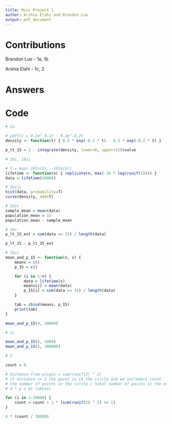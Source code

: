 ```yaml
---
title: Mini Project 1
author: Arshia Elahi and Brandon Luo
output: pdf_document
---
```


# Contributions

Brandon Luo - 1a, 1b

Arshia Elahi - 1c, 2

# Answers

```{=latex}
\begin{enumerate}
	\item

	\begin{enumerate}
	\item

	$F_T(t) = \int_{-\infty}^{t} f_T(t) dt$

	$F_T(15) = \int_{-\infty}^{15} f_T(t) dt$

	$1 - F_T(15) = 1 - \int_{-\infty}^{15} f_T(t) dt$

	$P(T \ge 15) = 1 - \int_{0}^{15} 0.2 e^{-0.1t} - 0.2 e^{-0.2t} dt$

	$P(T \ge 15) = 0.3964733$

	\item
	\begin{enumerate}
	\item
	Inverse Transform Method

	$r = 0.1$

	$F(t) = 1 - e^{-0.1t}$

	$F(T) = 1 - e^{-0.1T}$

	$1 - e^{-0.1T} = U$

	$T = -10\ln(1 - U)$

	$T = -10\ln(U)$
	\item
	Answer in Code Section.
	\item
	The histogram approximates the probability density function.
	\item
	$E_s(T) \approx E(T)$
	\item
	$P_s(T \ge 15) \approx P(T \ge 15)$
	\item
	$E_s(T) \approx E(T) \land P_s(T \ge 15) \approx P(T \ge 15)$
	\end{enumerate}

	\item
	The variance of the sample mean using larger sample sizes (n) is smaller. 

	Let $R, R_1, ..., R_n$ be i.i.d random variables with a mean m and variance v.

	$R_m = \dfrac{1}{n} \sum_{i = 1}^n R_i$

	$V(R_m) = V(\dfrac{1}{n} \sum_{i = 1}^n R_i)$

	$V(R_m) = \dfrac{1}{n^2} \sum_{i = 1}^n V(R_i)$

	$V(R_m) = \dfrac{1}{n} V(R)$

\end{enumerate}

\item

p is the proportion of the area of the quarter of the circle with radius 1 that has a bottom left corner at (0, 0) and of the area of the square with side length 1 with the left corner at (0, 0).

$p = \dfrac{0.25 \pi r ^ 2}{s ^ 2}$

$p = \dfrac{0.25 \pi (1 ^ 2)}{1 ^ 2}$

$\pi = 4 * p$

\end{enumerate}
```

# Code
```r
# 1a

# pdf(t) = 0.2e^-0.1t - 0.2e^-0.2t
density <- function(t) { 0.2 * exp(-0.1 * t) - 0.2 * exp(-0.2 * t) }

p_lt_15 = 1 - integrate(density, lower=0, upper=15)$value

# 1bi, 1bii

# T = max(-10ln(U), -10ln(U))
lifetime <- function(n) { replicate(n, max(-10 * log(runif(2)))) }
data = lifetime(10000)

# 1biii
hist(data, probability=T)
curve(density, add=T)

# 1biv
sample_mean = mean(data)
population_mean = 15
population_mean - sample_mean

# 1bv
p_lt_15_est = sum(data >= 15) / length(data)

p_lt_15 - p_lt_15_est 

# 1bvi
mean_and_p_15 <- function(n, s) {
	means = c()
	p_15 = c()

	for (i in 1:n) {
		data = lifetime(s)
		means[i] = mean(data)
		p_15[i] = sum(data >= 15) / length(data)
	}

	tab = cbind(means, p_15)
	print(tab)
}

mean_and_p_15(4, 10000)

# 1c

mean_and_p_15(5, 1000)
mean_and_p_15(5, 100000)

# 2

count = 0

# distance from origin = sum(runif(2) ^ 2)
# if distance <= 1 the point is in the circle and we increment count
# the number of points in the circle / total number of points is the estimated proportion
# 4 * p = pi (above)

for (i in 1:10000) {
	count = count + 1 * (sum(runif(2) ^ 2) <= 1)
}

4 * (count / 10000)
```
